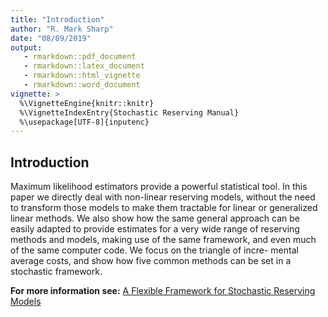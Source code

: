 ```yaml
---
title: "Introduction"
author: "R. Mark Sharp"
date: "08/09/2019"
output: 
   - rmarkdown::pdf_document
   - rmarkdown::latex_document
   - rmarkdown::html_vignette
   - rmarkdown::word_document
vignette: >
  %\VignetteEngine{knitr::knitr}
  %\VignetteIndexEntry{Stochastic Reserving Manual}
  %\usepackage[UTF-8]{inputenc}
---
```

## Introduction  
Maximum likelihood estimators provide a powerful statistical tool. In this paper we directly deal with non-linear reserving models, without the need to transform those models to make them tractable for linear or generalized linear methods. We also show how the same general approach can be easily adapted to provide estimates for a very wide range of reserving methods and models, making use of the same framework, and even much of the same computer code. We focus on the triangle of incre- mental average costs, and show how five common methods can be set in a stochastic framework.

**For more information see:**
    [A Flexible Framework for Stochastic Reserving Models
    ](http://www.variancejournal.org/issues/07-02/123.pdf "Original Paper")
